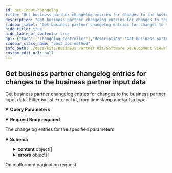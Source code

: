 ```yaml
---
id: get-input-changelog
title: "Get business partner changelog entries for changes to the business partner input data"
description: "Get business partner changelog entries for changes to the business partner input data. Filter by list external id, from timestamp and/or lsa type"
sidebar_label: "Get business partner changelog entries for changes to the business partner input data"
hide_title: true
hide_table_of_contents: true
api: {"tags":["changelog-controller"],"description":"Get business partner changelog entries for changes to the business partner input data. Filter by list external id, from timestamp and/or lsa type","operationId":"getInputChangelog","parameters":[{"name":"page","in":"query","description":"Number of page to get results from","required":false,"schema":{"minimum":0,"type":"string","default":"0"}},{"name":"size","in":"query","description":"Size of each page","required":false,"schema":{"maximum":100,"minimum":0,"type":"string","default":"10"}}],"requestBody":{"content":{"application/json":{"schema":{"type":"object","properties":{"fromTime":{"type":"string","format":"date-time"},"externalIds":{"uniqueItems":true,"type":"array","items":{"type":"string"}},"lsaTypes":{"uniqueItems":true,"type":"array","items":{"type":"string","enum":["LEGAL_ENTITY","SITE","ADDRESS"]}}}}}},"required":true},"responses":{"200":{"description":"The changelog entries for the specified parameters","content":{"application/json":{"schema":{"type":"object","properties":{"totalElements":{"type":"integer","format":"int64"},"totalPages":{"type":"integer","format":"int32"},"page":{"type":"integer","format":"int32"},"contentSize":{"type":"integer","format":"int32"},"content":{"type":"array","items":{"type":"object","properties":{"externalId":{"type":"string"},"businessPartnerType":{"type":"string","enum":["LEGAL_ENTITY","SITE","ADDRESS"]},"modifiedAt":{"type":"string","format":"date-time"}},"description":"Changelog entry for a business partner"}},"invalidEntries":{"type":"integer","format":"int32"},"errors":{"type":"array","items":{"title":"ErrorInfo","type":"object","properties":{"errorCode":{"type":"string","description":"ChangeLogOutputError","enum":["ExternalIdNotFound"]},"message":{"type":"string"},"entityKey":{"type":"string"}},"description":"Holds information about failures"}}},"description":"Paginated collection of results"}}}},"400":{"description":"On malformed pagination request"}},"method":"post","path":"/api/catena/input/changelog/search","servers":[{"url":"http://localhost:8081","description":"Generated server url"}],"jsonRequestBodyExample":{"fromTime":"2023-06-15","externalIds":["string"],"lsaTypes":["LEGAL_ENTITY"]},"info":{"title":"Business Partner Data Management Gate","description":"A gate for a member to share business partner data with CatenaX","version":"4.0.0-SNAPSHOT"},"postman":{"name":"Get business partner changelog entries for changes to the business partner input data","description":{"content":"Get business partner changelog entries for changes to the business partner input data. Filter by list external id, from timestamp and/or lsa type","type":"text/plain"},"url":{"path":["api","catena","input","changelog","search"],"host":["{{baseUrl}}"],"query":[{"disabled":false,"description":{"content":"Number of page to get results from","type":"text/plain"},"key":"page","value":""},{"disabled":false,"description":{"content":"Size of each page","type":"text/plain"},"key":"size","value":""}],"variable":[]},"header":[{"key":"Content-Type","value":"application/json"},{"key":"Accept","value":"application/json"}],"method":"POST","body":{"mode":"raw","raw":"\"\"","options":{"raw":{"language":"json"}}}}}
sidebar_class_name: "post api-method"
info_path: ./docs/kits/Business Partner Kit/Software Development View/Gate Api/business-partner-data-management-gate
custom_edit_url: null
---
```



## Get business partner changelog entries for changes to the business partner input data



Get business partner changelog entries for changes to the business partner input data. Filter by list external id, from timestamp and/or lsa type

<details style={{"marginBottom":"1rem"}} data-collapsed={false} open={true}><summary style={{}}><strong>Query Parameters</strong></summary><div><ul><ParamsItem className={"paramsItem"} param={{"name":"page","in":"query","description":"Number of page to get results from","required":false,"schema":{"minimum":0,"type":"string","default":"0"}}}></ParamsItem><ParamsItem className={"paramsItem"} param={{"name":"size","in":"query","description":"Size of each page","required":false,"schema":{"maximum":100,"minimum":0,"type":"string","default":"10"}}}></ParamsItem></ul></div></details><MimeTabs><TabItem label={"application/json"} value={"application/json-schema"}><details style={{}} data-collapsed={false} open={true}><summary style={{"textAlign":"left"}}><strong>Request Body</strong><strong style={{"fontSize":"var(--ifm-code-font-size)","color":"var(--openapi-required)"}}> required</strong></summary><div style={{"textAlign":"left","marginLeft":"1rem"}}></div><ul style={{"marginLeft":"1rem"}}><SchemaItem collapsible={false} name={"fromTime"} required={false} deprecated={undefined} schemaDescription={undefined} schemaName={"date-time"} qualifierMessage={undefined} defaultValue={undefined}></SchemaItem><SchemaItem collapsible={false} name={"externalIds"} required={false} deprecated={undefined} schemaDescription={undefined} schemaName={"string[]"} qualifierMessage={undefined} defaultValue={undefined}></SchemaItem><SchemaItem collapsible={false} name={"lsaTypes"} required={false} deprecated={undefined} schemaDescription={undefined} schemaName={"string[]"} qualifierMessage={"**Possible values:** [`LEGAL_ENTITY`, `SITE`, `ADDRESS`]"} defaultValue={undefined}></SchemaItem></ul></details></TabItem></MimeTabs><div><ApiTabs><TabItem label={"200"} value={"200"}><div>

The changelog entries for the specified parameters

</div><div><MimeTabs schemaType={"response"}><TabItem label={"application/json"} value={"application/json"}><SchemaTabs><TabItem label={"Schema"} value={"Schema"}><details style={{}} data-collapsed={false} open={true}><summary style={{"textAlign":"left"}}><strong>Schema</strong></summary><div style={{"textAlign":"left","marginLeft":"1rem"}}></div><ul style={{"marginLeft":"1rem"}}><SchemaItem collapsible={false} name={"totalElements"} required={false} deprecated={undefined} schemaDescription={undefined} schemaName={"int64"} qualifierMessage={undefined} defaultValue={undefined}></SchemaItem><SchemaItem collapsible={false} name={"totalPages"} required={false} deprecated={undefined} schemaDescription={undefined} schemaName={"int32"} qualifierMessage={undefined} defaultValue={undefined}></SchemaItem><SchemaItem collapsible={false} name={"page"} required={false} deprecated={undefined} schemaDescription={undefined} schemaName={"int32"} qualifierMessage={undefined} defaultValue={undefined}></SchemaItem><SchemaItem collapsible={false} name={"contentSize"} required={false} deprecated={undefined} schemaDescription={undefined} schemaName={"int32"} qualifierMessage={undefined} defaultValue={undefined}></SchemaItem><SchemaItem collapsible={true} className={"schemaItem"}><details style={{}}><summary style={{}}><strong>content</strong><span style={{"opacity":"0.6"}}> object[]</span></summary><div style={{"marginLeft":"1rem"}}><SchemaItem collapsible={false} name={"externalId"} required={false} deprecated={undefined} schemaDescription={undefined} schemaName={"string"} qualifierMessage={undefined} defaultValue={undefined}></SchemaItem><SchemaItem collapsible={false} name={"businessPartnerType"} required={false} deprecated={undefined} schemaDescription={undefined} schemaName={"string"} qualifierMessage={"**Possible values:** [`LEGAL_ENTITY`, `SITE`, `ADDRESS`]"} defaultValue={undefined}></SchemaItem><SchemaItem collapsible={false} name={"modifiedAt"} required={false} deprecated={undefined} schemaDescription={undefined} schemaName={"date-time"} qualifierMessage={undefined} defaultValue={undefined}></SchemaItem></div></details></SchemaItem><SchemaItem collapsible={false} name={"invalidEntries"} required={false} deprecated={undefined} schemaDescription={undefined} schemaName={"int32"} qualifierMessage={undefined} defaultValue={undefined}></SchemaItem><SchemaItem collapsible={true} className={"schemaItem"}><details style={{}}><summary style={{}}><strong>errors</strong><span style={{"opacity":"0.6"}}> object[]</span></summary><div style={{"marginLeft":"1rem"}}><SchemaItem collapsible={false} name={"errorCode"} required={false} deprecated={undefined} schemaDescription={"ChangeLogOutputError"} schemaName={"string"} qualifierMessage={"**Possible values:** [`ExternalIdNotFound`]"} defaultValue={undefined}></SchemaItem><SchemaItem collapsible={false} name={"message"} required={false} deprecated={undefined} schemaDescription={undefined} schemaName={"string"} qualifierMessage={undefined} defaultValue={undefined}></SchemaItem><SchemaItem collapsible={false} name={"entityKey"} required={false} deprecated={undefined} schemaDescription={undefined} schemaName={"string"} qualifierMessage={undefined} defaultValue={undefined}></SchemaItem></div></details></SchemaItem></ul></details></TabItem><TabItem label={"Example (from schema)"} value={"Example (from schema)"}><ResponseSamples responseExample={"{\n  \"totalElements\": 0,\n  \"totalPages\": 0,\n  \"page\": 0,\n  \"contentSize\": 0,\n  \"content\": [\n    {\n      \"externalId\": \"string\",\n      \"businessPartnerType\": \"LEGAL_ENTITY\",\n      \"modifiedAt\": \"2023-06-15\"\n    }\n  ],\n  \"invalidEntries\": 0,\n  \"errors\": [\n    {\n      \"errorCode\": \"ExternalIdNotFound\",\n      \"message\": \"string\",\n      \"entityKey\": \"string\"\n    }\n  ]\n}"} language={"json"}></ResponseSamples></TabItem></SchemaTabs></TabItem></MimeTabs></div></TabItem><TabItem label={"400"} value={"400"}><div>

On malformed pagination request

</div><div></div></TabItem></ApiTabs></div>
      